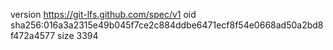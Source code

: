 version https://git-lfs.github.com/spec/v1
oid sha256:016a3a2315e49b045f7ce2c884ddbe6471ecf8f54e0668ad50a2bd8f472a4577
size 3394
